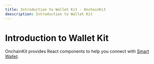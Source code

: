 ```yaml
---
title: Introduction to Wallet Kit · OnchainKit
deescription: Introduction to Wallet Kit
---
```



# Introduction to Wallet Kit

OnchainKit provides React components to help you connect with [Smart Wallet](https://www.smartwallet.dev/why).
